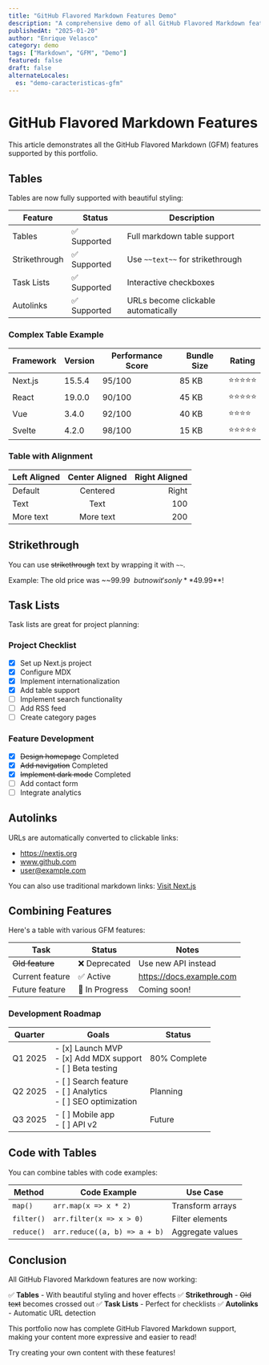 ```yaml
---
title: "GitHub Flavored Markdown Features Demo"
description: "A comprehensive demo of all GitHub Flavored Markdown features supported in this portfolio including tables, task lists, and strikethrough."
publishedAt: "2025-01-20"
author: "Enrique Velasco"
category: demo
tags: ["Markdown", "GFM", "Demo"]
featured: false
draft: false
alternateLocales:
  es: "demo-caracteristicas-gfm"
---
```


# GitHub Flavored Markdown Features

This article demonstrates all the GitHub Flavored Markdown (GFM) features supported by this portfolio.

## Tables

Tables are now fully supported with beautiful styling:

| Feature       | Status       | Description                         |
| ------------- | ------------ | ----------------------------------- |
| Tables        | ✅ Supported | Full markdown table support         |
| Strikethrough | ✅ Supported | Use `~~text~~` for strikethrough    |
| Task Lists    | ✅ Supported | Interactive checkboxes              |
| Autolinks     | ✅ Supported | URLs become clickable automatically |

### Complex Table Example

| Framework | Version | Performance Score | Bundle Size | Rating     |
| --------- | ------- | ----------------- | ----------- | ---------- |
| Next.js   | 15.5.4  | 95/100            | 85 KB       | ⭐⭐⭐⭐⭐ |
| React     | 19.0.0  | 90/100            | 45 KB       | ⭐⭐⭐⭐⭐ |
| Vue       | 3.4.0   | 92/100            | 40 KB       | ⭐⭐⭐⭐   |
| Svelte    | 4.2.0   | 98/100            | 15 KB       | ⭐⭐⭐⭐⭐ |

### Table with Alignment

| Left Aligned | Center Aligned | Right Aligned |
| :----------- | :------------: | ------------: |
| Default      |    Centered    |         Right |
| Text         |      Text      |           100 |
| More text    |   More text    |           200 |

## Strikethrough

You can use ~~strikethrough~~ text by wrapping it with `~~`.

Example: The old price was ~~$99.99~~ but now it's only **$49.99**!

## Task Lists

Task lists are great for project planning:

### Project Checklist

- [x] Set up Next.js project
- [x] Configure MDX
- [x] Implement internationalization
- [x] Add table support
- [ ] Implement search functionality
- [ ] Add RSS feed
- [ ] Create category pages

### Feature Development

- [x] ~~Design homepage~~ Completed
- [x] ~~Add navigation~~ Completed
- [x] ~~Implement dark mode~~ Completed
- [ ] Add contact form
- [ ] Integrate analytics

## Autolinks

URLs are automatically converted to clickable links:

- https://nextjs.org
- www.github.com
- user@example.com

You can also use traditional markdown links: [Visit Next.js](https://nextjs.org)

## Combining Features

Here's a table with various GFM features:

| Task            | Status         | Notes                    |
| --------------- | -------------- | ------------------------ |
| ~~Old feature~~ | ❌ Deprecated  | Use new API instead      |
| Current feature | ✅ Active      | https://docs.example.com |
| Future feature  | 🚧 In Progress | Coming soon!             |

### Development Roadmap

| Quarter | Goals                                                                 | Status       |
| ------- | --------------------------------------------------------------------- | ------------ |
| Q1 2025 | - [x] Launch MVP<br />- [x] Add MDX support<br />- [ ] Beta testing   | 80% Complete |
| Q2 2025 | - [ ] Search feature<br />- [ ] Analytics<br />- [ ] SEO optimization | Planning     |
| Q3 2025 | - [ ] Mobile app<br />- [ ] API v2                                    | Future       |

## Code with Tables

You can combine tables with code examples:

| Method     | Code Example                  | Use Case         |
| ---------- | ----------------------------- | ---------------- |
| `map()`    | `arr.map(x => x * 2)`         | Transform arrays |
| `filter()` | `arr.filter(x => x > 0)`      | Filter elements  |
| `reduce()` | `arr.reduce((a, b) => a + b)` | Aggregate values |

## Conclusion

All GitHub Flavored Markdown features are now working:

✅ **Tables** - With beautiful styling and hover effects
✅ **Strikethrough** - ~~Old text~~ becomes crossed out
✅ **Task Lists** - Perfect for checklists
✅ **Autolinks** - Automatic URL detection

<Callout type="success" title="Full GFM Support">
  This portfolio now has complete GitHub Flavored Markdown support, making your
  content more expressive and easier to read!
</Callout>

Try creating your own content with these features!
